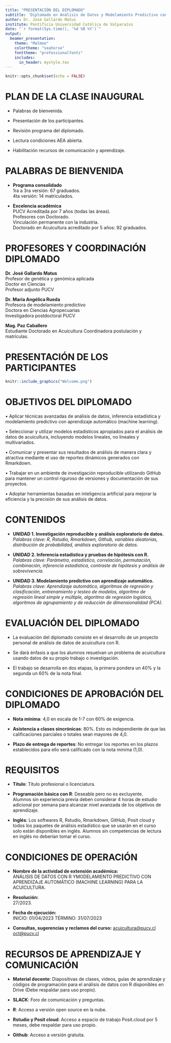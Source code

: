 ```yaml
---
title: "PRESENTACIÓN DEL DIPLOMADO"
subtitle: 'Diplomado en Análisis de Datos y Modelamiento Predictivo con Aprendizaje Automático para la Acuicultura.'
author: Dr. José Gallardo Matus
institute: Pontificia Universidad Católica de Valparaíso 
date: "`r format(Sys.time(), '%d %B %Y')`"
output: 
  beamer_presentation:
    theme: "Malmoe"
    colortheme: "seahorse"
    fonttheme: "professionalfonts"
    includes:
      in_header: mystyle.tex
---
```


```r
knitr::opts_chunk$set(echo = FALSE)
```

# PLAN DE LA CLASE INAUGURAL

- Palabras de bienvenida.

- Presentación de los participantes.

- Revisión programa del diplomado.

- Lectura condiciones AEA abierta.

- Habilitación recursos de comunicación y aprendizaje.

# PALABRAS DE BIENVENIDA

- **Programa consolidado**  
1ra a 3ra versión: 67 graduados.  
4ta versión: 14 matriculados.  

- **Excelencia académica**  
PUCV Acreditada por 7 años (todas las áreas).  
Profesores con Doctorado.  
Vinculación permanente con la industria.  
Doctorado en Acuicultura acreditado por 5 años: 92 graduados.  

# PROFESORES Y COORDINACIÓN DIPLOMADO

**Dr. José Gallardo Matus**  
Profesor de genética y genómica aplicada  
Doctor en Ciencias    
Profesor adjunto PUCV  

**Dr. María Angélica Rueda**  
Profesora de modelamiento predictivo   
Doctora en Ciencias Agropecuarias  
Investigadora postdoctoral PUCV

**Mag. Paz Caballero**  
Estudiante Doctorado en Acuicultura
Coordinadora postulación y matrículas.


# PRESENTACIÓN DE LOS PARTICIPANTES

```r
knitr::include_graphics("Welcome.png")
```


# OBJETIVOS DEL DIPLOMADO

• Aplicar técnicas avanzadas de análisis de datos, inferencia estadística y modelamiento predictivo con aprendizaje automático (machine learning).

• Seleccionar y utilizar modelos estadísticos apropiados para el análisis de datos de acuicultura, incluyendo modelos lineales, no lineales y multivariados.

• Comunicar y presentar sus resultados de análisis de manera clara y atractiva mediante el uso de reportes dinámicos generados con Rmarkdown.

• Trabajar en un ambiente de investigación reproducible utilizando GitHub para mantener un control riguroso de versiones y documentación de sus proyectos.

• Adoptar herramientas basadas en inteligencia artificial para mejorar la eficiencia y la precisión de sus análisis de datos.


# CONTENIDOS

- **UNIDAD 1. Investigación reproducible y análisis exploratorio de datos.**  
*Palabras clave: R, Rstudio, Rmarkdown, Github, variables aleatorias, distribución de probabilidad, análisis exploratorio de datos.*  


- **UNIDAD 2. Inferencia estadística y pruebas de hipótesis con R.**  
*Palabras clave: Parámetro, estadístico, correlación, permutación, combinación, inferencia estadística, contraste de hipótesis y análisis de sobrevivencia.*

- **UNIDAD 3. Modelamiento predictivo con aprendizaje automático. **  
*Palabras clave: Aprendizaje automático, algoritmos de regresión y clasificación, entrenamiento y testeo de modelos, algoritmo de regresión lineal simple y múltiple, algoritmo de regresión logística, algoritmos de agrupamiento y de reducción de dimensionalidad (PCA).*


# EVALUACIÓN DEL DIPLOMADO

- La evaluación del diplomado consiste en el desarrollo de un proyecto personal de análisis de datos de acuicultura con R. 

- Se dará énfasis a que los alumnos resuelvan un problema de acuicultura usando datos de su propio trabajo o investigación. 

- El trabajo se desarrolla en dos etapas, la primera pondera un 40% y la segunda un 60% de la nota final.

# CONDICIONES DE APROBACIÓN DEL DIPLOMADO

- **Nota mínima**: 4,0 en escala de 1-7 con 60% de exigencia.

- **Asistencia a clases sincrónicas**: 80%. Esto es independiente de que las calificaciones parciales o totales sean mayores de 4,0.

- **Plazo de entrega de reportes**: No entregar los reportes en los plazos establecidos para ello será calificado con la nota mínima (1,0).

# REQUISITOS

- **Título**: Título profesional o licenciatura. 

- **Programación básica con R**: Deseable pero no es excluyente.   
Alumnos sin experiencia previa deben considerar 4 horas de estudio adicional por semana para alcanzar nivel avanzada de los objetivos de aprendizaje.  

- **Inglés**: Los softwares R, Rstudio, Rmarkdown, GitHub, Posit cloud y todos los paquetes de análisis estadístico que se usarán en el curso solo están disponibles en inglés. Alumnos sin competencias de lectura en inglés no deberían tomar el curso.  

# CONDICIONES DE OPERACIÓN

- **Nombre de la actividad de extensión académica:**  
ANÁLISIS DE DATOS CON R YMODELAMIENTO PREDICTIVO CON APRENDIZAJE AUTOMÁTICO (MACHINE LEARNING) PARA LA ACUICULTURA.

- **Resolución:**  
27/2023.

- **Fecha de ejecución:**  
INICIO: 01/04/2023
TÉRMINO: 31/07/2023  

- **Consultas, sugerencias y reclamos del curso:**
<acuicultura@pucv.cl>  
<oct@pucv.cl>  

# RECURSOS DE APRENDIZAJE Y COMUNICACIÓN

- **Material docente**: Diapositivas de clases, videos, guías de aprendizaje y códigos de programación para el análisis de datos con R disponibles en Drive (Debe respaldar para uso propio).

- **SLACK**: Foro de comunicación y preguntas.

- **R**: Acceso a versión open source en la nube.

- **Rstudio y Posit cloud**: Acceso a espacio de trabajo Posit.cloud por 5 meses, debe respaldar para uso propio.

- **Github**: Acceso a versión gratuita.


